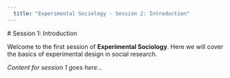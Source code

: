 ```yaml
---
  title: "Experimental Sociology - Session 2: Introduction"
---
```

  
  # Session 1: Introduction
  
  Welcome to the first session of **Experimental Sociology**. Here we will cover the basics of experimental design in social research.

*Content for session 1 goes here...*
  